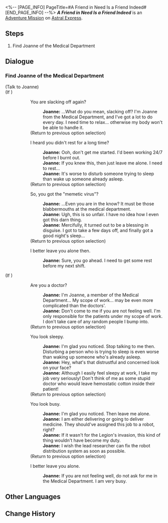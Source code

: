 <%-- [PAGE_INFO]
PageTitle=#A Friend in Need Is a Friend Indeed#
[END_PAGE_INFO] --%>
{{Stub|Dialogue.}}
{{Mission Infobox
|id            = 4050034
|title         = 
|image         = <!--Mission A Friend in Need Is a Friend Indeed.png-->
|type          = Adventure
|event_name    = 
|chapter       = 
|requirements  = {{subst:void|<!--Unknown: {"Type":"Manual"}-->}}
|summary       = <!--official mission summary from Fate's Atlas-->
|characters    = Joanne; Trailblazer
|startLocation = [[Astral Express]] - [[Parlor Car]]
|world         = Astral Express
|area          = Parlor Car
|prev          = 
|next          = 
|rewards       = Adventure Log*1; Vortex of Wind*1; Credit*8,000
}}
'''''A Friend in Need Is a Friend Indeed''''' is an [[Adventure Mission]] on [[Astral Express]].

==Steps==
# Find Joanne of the Medical Department

<!--
==Gameplay Notes==

--><!--
==Trial Character==

-->
==Dialogue==
{{Stub Dialogue}}
{{Dialogue End}}

===Find Joanne of the Medical Department{{subst:void|<!--405003402-->}}===
{{Mission Description|type=adventure|location=Base Zone|update|Speak with the staff member of the Medical Department, Joanne, and help to replenish provisions on the Express.}}
{{Dialogue Start}}


;(Talk to Joanne)
;(If {{cx}}<!--SubMission Finish: 200030405-->)
::{{DIcon|Talk}} You are slacking off again?
:::'''Joanne:''' ...What do you mean, slacking off? I'm Joanne from the Medical Department, and I've got a lot to do every day. I need time to relax... otherwise my body won't be able to handle it.
::;(Return to previous option selection)
::{{DIcon|Talk}} I heard you didn't rest for a long time?
:::'''Joanne:''' Ooh, don't get me started. I'd been working 24/7 before I burnt out.
:::'''Joanne:''' If you knew this, then just leave me alone. I need to rest...
:::'''Joanne:''' It's worse to disturb someone trying to sleep than wake up someone already asleep.
::;(Return to previous option selection)
::{{DIcon|Talk}} So, you got the "memetic virus"?
:::'''Joanne:''' ...Even you are in the know? It must be those blabbermouths at the medical department.
:::'''Joanne:''' Ugh, this is so unfair. I have no idea how I even got this darn thing.
:::'''Joanne:''' Mercifully, it turned out to be a blessing in disguise. I got to take a few days off, and finally got a good night's sleep...
::;(Return to previous option selection)
::{{DIcon|Exit}} I better leave you alone then.
:::'''Joanne:''' Sure, you go ahead. I need to get some rest before my next shift.
;(If {{cx}}<!--SubMission not Finish: 200030405-->)
::{{DIcon|Talk}} Are you a doctor?
:::'''Joanne:''' I'm Joanne, a member of the Medical Department... My scope of work... may be even more complicated than the doctors'.
:::'''Joanne:''' Don't come to me if you are not feeling well. I'm only responsible for the patients under my scope of work. I don't take care of any random people I bump into.
::;(Return to previous option selection)
::{{DIcon|Talk}} You look sleepy.
:::'''Joanne:''' I'm glad you noticed. Stop talking to me then. Disturbing a person who is trying to sleep is even worse than waking up someone who's already asleep.
:::'''Joanne:''' Hey, what's that distrustful and concerned look on your face?
:::'''Joanne:''' Although I easily feel sleepy at work, I take my job very seriously! Don't think of me as some stupid doctor who would leave hemostatic cotton inside their patient!
::;(Return to previous option selection)
::{{DIcon|Talk}} You look busy.
:::'''Joanne:''' I'm glad you noticed. Then leave me alone.
:::'''Joanne:''' I am either delivering or going to deliver medicine. They should've assigned this job to a robot, right?
:::'''Joanne:''' If it wasn't for the Legion's invasion, this kind of thing wouldn't have become my duty.
:::'''Joanne:''' I wish the lead researcher can fix the robot distribution system as soon as possible.
::;(Return to previous option selection)
::{{DIcon|Exit}} I better leave you alone.
:::'''Joanne:''' If you are not feeling well, do not ask for me in the Medical Department. I am very busy.
{{Dialogue End}}

==Other Languages==
{{Other Languages
|en   = A Friend in Need Is a Friend Indeed
|zhs  = 出门靠朋友
|zht  = 出外靠朋友
|ja   = 家を出れば友達が頼り
|ko   = 밖에선 친구에게 의지해야 해
|es   = Para eso están los amigos
|fr   = C'est dans le besoin qu'on reconnaît ses amis
|ru   = Друг познаётся в беде
|th   = เพื่อนในยามยากคือเพื่อนแท้
|vi   = Ra Đường Nhờ Bạn Bè
|de   = Wahre Freunde erkennt man in der Not
|id   = Mengandalkan Teman
|pt   = Amigo Estou Aqui
}}

==Change History==
{{Change History|1.1}}
